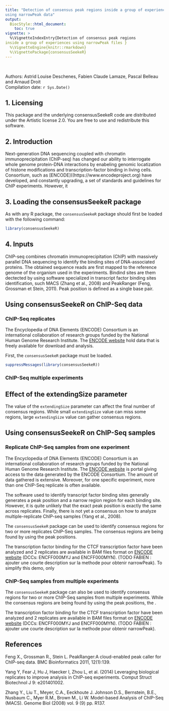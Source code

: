 ```yaml
---
title: "Detection of consensus peak regions inside a group of experiences 
using narrowPeak data"
output:
  BiocStyle::html_document:
    toc: true
vignette: >
  %\VignetteIndexEntry{Detection of consensus peak regions 
inside a group of experiences using narrowPeak files }
  %\VignetteEngine{knitr::rmarkdown}
  %\VignettePackage{consensusSeekeR}
---
```


<br />

Authors: Astrid Louise Deschenes, Fabien Claude Lamaze, Pascal Belleau 
and Arnaud Droit <br />
Compilation date: `r Sys.Date()`


## 1. Licensing

This package and the underlying consensusSeekeR code are distributed 
under the Artistic license 2.0. You are free to use and redistribute this 
software.


## 2. Introduction

Next-generation DNA sequencing coupled with chromatin immunoprecipitation 
(ChIP-seq) has changed our ability to interrogate whole genome protein-DNA 
interactions by enabeling  genomic locatization of histone 
modifications and transcription-factor binding in living cells. Consortium, 
such as [ENCODE]((https://www.encodeproject.org) have developed, and 
constantly upgrading, a set of standards and guidelines for ChIP experiments. 
However, it 


## 3. Loading the consensusSeekeR package

As with any R package, the `consensusSeekeR` package should first be loaded 
with the following command:

```r
library(consensusSeekeR)
```


## 4. Inputs

ChIP-seq combines chromatin immunoprecipitation (ChIP) with massively parallel 
DNA sequencing to identify the binding sites of DNA-associated proteins. The
obtained sequence reads are first mapped to the reference genome of the 
organism used in the experiments. Bindind sites are them dectected by using
software specialized in transcript factor binding sites identification, such 
MACS (Zhang et al., 2008) and PeakRanger (Feng, Grossman et Stein, 2011). Peak
position is defined as a single base pair.

## Using consensusSeekeR on ChIP-Seq data

### ChIP-Seq replicates 

The Encyclopedia of DNA Elements (ENCODE) Consortium is an international 
collaboration of research groups funded by the National Human Genome Research 
Institute. The [ENCODE website](https://www.encodeproject.org) hold data that 
is freely available for download and analysis.

First, the `consensusSeekeR` package must be loaded.

```r
suppressMessages(library(consensusSeekeR))
```

### ChIP-Seq multiple experiments

## Effect of the extendingSize parameter

The value of the `extendingSize` parameter can affect the final number of 
consensus regions. While small `extendingSize` value can miss some regions, 
large `extendingSize` value can gather consensus regions.



## Using consensusSeekeR on ChIP-Seq samples

### Replicate ChIP-Seq samples from one experiment

The Encyclopedia of DNA Elements (ENCODE) Consortium is an international 
collaboration of research groups funded by the National Human Genome Research 
Institute. The [ENCODE website](https://www.encodeproject.org) is portal 
giving access to the data generated by the ENCODE Consortium. The amount of 
data gathered is extensive. Moreover, for one specific experiment, more than 
one ChIP-Seq replicate is often available.

The software used to identify transcript factor binding sites generally 
generates a peak position and a narrow region region for each binding site. 
However, it is quite unlikely that the exact peak position is exactly the same 
across replicates. Finally, there is not yet a consensus on how to analyze 
multiple-replicate ChIP-seq samples (Yang et al., 2008).

The `consensusSeekeR` package can be used to identify consensus regions for
two or more replicates ChIP-Seq samples. The consensus regions are being found 
by using the peak positions.

The transcription factor binding for the CTCF transcription factor have been
analyzed and 2 replicates are available in BAM files format on 
[ENCODE website](https://www.encodeproject.org) (DCCs: 
ENCFF000MYJ and ENCFF000MYN). (TODO FABIEN : ajouter une courte description 
sur la methode pour obtenir narrowPeak). To simplify this demo, only 


### ChIP-Seq samples from multiple experiments

The `consensusSeekeR` package can also be used to identify consensus regions 
for two or more ChIP-Seq samples from multiple experiments. While the 
consensus regions are being found by using the peak positions, the .

The transcription factor binding for the CTCF transcription factor have been
analyzed and 2 replicates are available in BAM files format on 
[ENCODE website](https://www.encodeproject.org) (DCCs: 
ENCFF000MYJ and ENCFF000MYN). (TODO FABIEN : ajouter une courte description 
sur la methode pour obtenir narrowPeak).


## References

Feng X., Grossman R., Stein L. PeakRanger:A cloud-enabled peak caller for 
ChIP-seq data. BMC Bioinformatics 2011, 12(1):139.

Yang Y, Fear J, Hu J, Haecker I, Zhou L, et al. (2014) Leveraging biological 
replicates to improve analysis in ChIP-seq experiments. Comput Struct 
Biotechnol J 9: e201401002.

Zhang Y., Liu T., Meyer, C.A., Eeckhoute J. Johnson D.S., Bernstein, B.E., 
Nusbaum C., Myer R.M., Brown M., Li W. Model-based Analysis of 
ChIP-Seq (MACS). Genome Biol (2008) vol. 9 (9) pp. R137.
